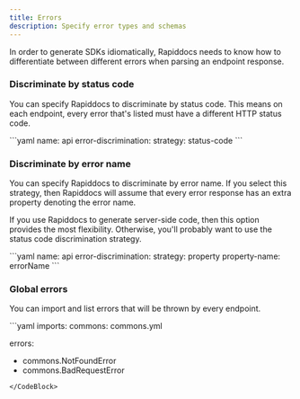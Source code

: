 ```yaml
---
title: Errors
description: Specify error types and schemas
---
```


In order to generate SDKs idiomatically, Rapiddocs needs to know how to differentiate
between different errors when parsing an endpoint response.

### Discriminate by status code

You can specify Rapiddocs to discriminate by status code. This means on each
endpoint, every error that's listed must have a different HTTP status code.

<CodeBlock title="api.yml">
```yaml
name: api
error-discrimination:
  strategy: status-code
```
</CodeBlock>

### Discriminate by error name

You can specify Rapiddocs to discriminate by error name. If you select this strategy,
then Rapiddocs will assume that every error response has an extra property denoting
the error name.

If you use Rapiddocs to generate server-side code, then this option provides
the most flexibility. Otherwise, you'll probably want to use the status code
discrimination strategy.

<CodeBlock title="api.yml">
```yaml
name: api
error-discrimination:
  strategy: property
  property-name: errorName
```
</CodeBlock>

### Global errors

You can import and list errors that will be thrown by every endpoint.

<CodeBlock title="api.yml">
```yaml
imports:
  commons: commons.yml

errors:
  - commons.NotFoundError
  - commons.BadRequestError
```
</CodeBlock>